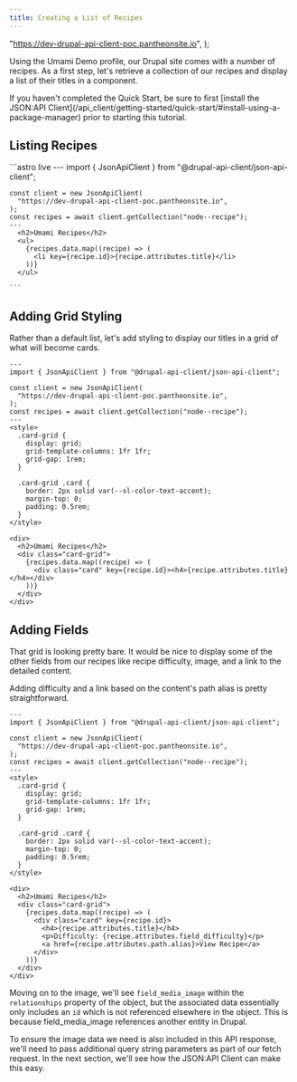 ```yaml
---
title: Creating a List of Recipes
---
```




  "https://dev-drupal-api-client-poc.pantheonsite.io",
);


Using the Umami Demo profile, our Drupal site comes with a number of recipes. As a first step, let's retrieve a collection of our recipes and display a list of their titles in a component.

<Aside>
  If you haven't completed the Quick Start, be sure to first [install the
  JSON:API
  Client](/api_client/getting-started/quick-start/#install-using-a-package-manager)
  prior to starting this tutorial.
</Aside>

## Listing Recipes

<Tabs>
  <TabItem label="Component">
    ```astro live
    ---
    import { JsonApiClient } from "@drupal-api-client/json-api-client";

    const client = new JsonApiClient(
      "https://dev-drupal-api-client-poc.pantheonsite.io",
    );
    const recipes = await client.getCollection("node--recipe");
    ---
      <h2>Umami Recipes</h2>
      <ul>
        {recipes.data.map((recipe) => (
          <li key={recipe.id}>{recipe.attributes.title}</li>
        ))}
      </ul>

    ```

  </TabItem>
  <TabItem label="Data">
    <JsonView client:only="react" collapsed={2} src={recipes} />
  </TabItem>
</Tabs>

## Adding Grid Styling

Rather than a default list, let's add styling to display our titles in a grid of what will become cards.

```astro live ins={9-21} {25, 27}
---
import { JsonApiClient } from "@drupal-api-client/json-api-client";

const client = new JsonApiClient(
  "https://dev-drupal-api-client-poc.pantheonsite.io",
);
const recipes = await client.getCollection("node--recipe");
---
<style>
  .card-grid {
    display: grid;
    grid-template-columns: 1fr 1fr;
    grid-gap: 1rem;
  }

  .card-grid .card {
    border: 2px solid var(--sl-color-text-accent);
    margin-top: 0;
    padding: 0.5rem;
  }
</style>

<div>
  <h2>Umami Recipes</h2>
  <div class="card-grid">
    {recipes.data.map((recipe) => (
      <div class="card" key={recipe.id}><h4>{recipe.attributes.title}</h4></div>
    ))}
  </div>
</div>
```

## Adding Fields

That grid is looking pretty bare. It would be nice to display some of the other fields from our recipes like recipe difficulty, image, and a link to the detailed content.

Adding difficulty and a link based on the content's path alias is pretty straightforward.

```astro live ins={29-30}
---
import { JsonApiClient } from "@drupal-api-client/json-api-client";

const client = new JsonApiClient(
  "https://dev-drupal-api-client-poc.pantheonsite.io",
);
const recipes = await client.getCollection("node--recipe");
---
<style>
  .card-grid {
    display: grid;
    grid-template-columns: 1fr 1fr;
    grid-gap: 1rem;
  }

  .card-grid .card {
    border: 2px solid var(--sl-color-text-accent);
    margin-top: 0;
    padding: 0.5rem;
  }
</style>

<div>
  <h2>Umami Recipes</h2>
  <div class="card-grid">
    {recipes.data.map((recipe) => (
      <div class="card" key={recipe.id}>
        <h4>{recipe.attributes.title}</h4>
        <p>Difficulty: {recipe.attributes.field_difficulty}</p>
        <a href={recipe.attributes.path.alias}>View Recipe</a>
      </div>
    ))}
  </div>
</div>
```

Moving on to the image, we'll see `field_media_image` within the `relationships` property of the object, but the associated data essentially only includes an `id` which is not referenced elsewhere in the object.
This is because field_media_image references another entity in Drupal.

<JsonView client:only="react" collapsed={2} src={recipe} />

To ensure the image data we need is also included in this API response, we'll need to pass additional query string parameters as part of our fetch request. In the next section, we'll see how the JSON:API Client can make this easy.
